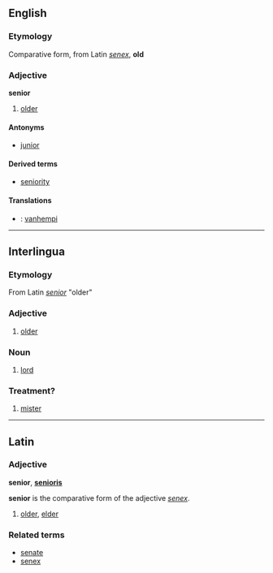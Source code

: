 ==English==
===Etymology===
Comparative form, from Latin ''[[senex]]'', '''old'''

===Adjective===
'''senior'''

#[[older]]

====Antonyms====
*[[junior]]

====Derived terms====
*[[seniority]]

====Translations====
*{{msg:fi}}: [[vanhempi]]

----

==Interlingua==
===Etymology===
From Latin ''[[senior#Latin|senior]]'' "older"

===Adjective===
# [[older]]

===Noun===
# [[lord]]

===Treatment?===
# [[mister]]

----

==Latin==
===Adjective===
'''senior''', '''[[senioris]]'''

'''senior''' is the comparative form of the adjective ''[[senex]]''.

# [[older]], [[elder]]

===Related terms===
*[[senate]]
*[[senex]]